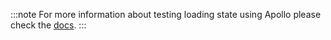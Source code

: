 :::note
For more information about testing loading state using Apollo please check the
[docs](https://www.apollographql.com/docs/react/development-testing/testing#testing-the-loading-and-success-states).
:::